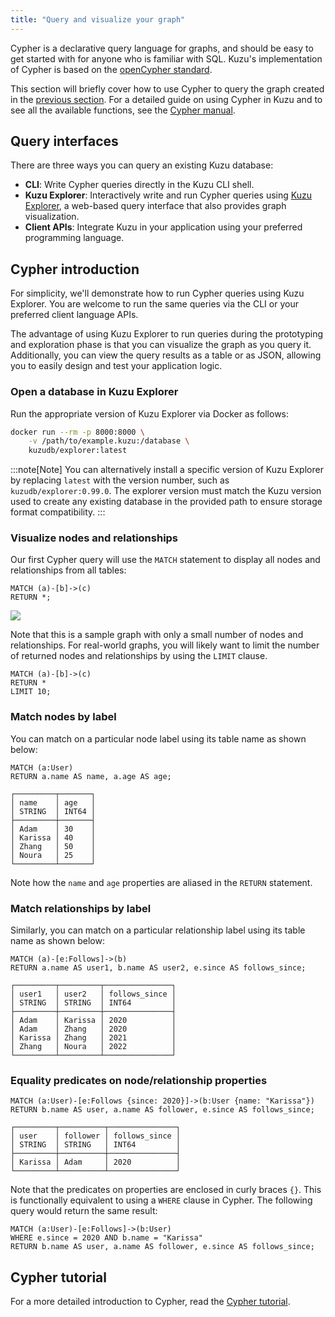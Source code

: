 ```yaml
---
title: "Query and visualize your graph"
---
```


Cypher is a declarative query language for graphs, and should be easy to get started with for
anyone who is familiar with SQL. Kuzu's implementation of Cypher is based on the
[openCypher standard](https://opencypher.org/).

This section will briefly cover how to use Cypher to query the graph created
in the [previous section](/get-started). For a detailed guide on using Cypher in Kuzu and to see all the
available functions, see the [Cypher manual](/cypher).

## Query interfaces

There are three ways you can query an existing Kuzu database:

- **CLI**: Write Cypher queries directly in the Kuzu CLI shell.
- **Kuzu Explorer**: Interactively write and run Cypher queries using [Kuzu Explorer](/visualization/kuzu-explorer/),
a web-based query interface that also provides graph visualization.
- **Client APIs**: Integrate Kuzu in your application using your preferred programming language.

## Cypher introduction

For simplicity, we'll demonstrate how to run Cypher queries using Kuzu Explorer.
You are welcome to run the same queries via the CLI or your preferred client language APIs.

The advantage of using Kuzu Explorer to run queries during the prototyping and exploration phase
is that you can visualize the graph as you query it. Additionally, you can view the query results
as a table or as JSON, allowing you to easily design and test your application logic.

### Open a database in Kuzu Explorer

Run the appropriate version of Kuzu Explorer via Docker as follows:

```bash
docker run --rm -p 8000:8000 \
    -v /path/to/example.kuzu:/database \
    kuzudb/explorer:latest
```

:::note[Note]
You can alternatively install a specific version of Kuzu Explorer by replacing `latest` with the version number,
such as `kuzudb/explorer:0.99.0`. The explorer version must match the Kuzu version used to create
any existing database in the provided path to ensure storage format compatibility.
:::

### Visualize nodes and relationships

Our first Cypher query will use the `MATCH` statement to display all nodes and relationships from all tables:

```cypher
MATCH (a)-[b]->(c)
RETURN *;
```

![](/img/visualization/query-result-graph-view.png)

Note that this is a sample graph with only a small number of nodes and relationships. For real-world
graphs, you will likely want to limit the number of returned nodes and relationships by using the `LIMIT` clause.

```cypher
MATCH (a)-[b]->(c)
RETURN *
LIMIT 10;
```

### Match nodes by label

You can match on a particular node label using its table name as shown below:

```cypher
MATCH (a:User)
RETURN a.name AS name, a.age AS age;
```
```
┌─────────┬───────┐
│ name    │ age   │
│ STRING  │ INT64 │
├─────────┼───────┤
│ Adam    │ 30    │
│ Karissa │ 40    │
│ Zhang   │ 50    │
│ Noura   │ 25    │
└─────────┴───────┘
```

Note how the `name` and `age` properties are aliased in the `RETURN` statement.

### Match relationships by label

Similarly, you can match on a particular relationship label using its table name as shown below:

```cypher
MATCH (a)-[e:Follows]->(b)
RETURN a.name AS user1, b.name AS user2, e.since AS follows_since;
```
```
┌─────────┬─────────┬───────────────┐
│ user1   │ user2   │ follows_since │
│ STRING  │ STRING  │ INT64         │
├─────────┼─────────┼───────────────┤
│ Adam    │ Karissa │ 2020          │
│ Adam    │ Zhang   │ 2020          │
│ Karissa │ Zhang   │ 2021          │
│ Zhang   │ Noura   │ 2022          │
└─────────┴─────────┴───────────────┘
```

### Equality predicates on node/relationship properties

```cypher
MATCH (a:User)-[e:Follows {since: 2020}]->(b:User {name: "Karissa"})
RETURN b.name AS user, a.name AS follower, e.since AS follows_since;
```
```
┌─────────┬──────────┬───────────────┐
│ user    │ follower │ follows_since │
│ STRING  │ STRING   │ INT64         │
├─────────┼──────────┼───────────────┤
│ Karissa │ Adam     │ 2020          │
└─────────┴──────────┴───────────────┘
```

Note that the predicates on properties are enclosed in curly braces `{}`. This is functionally equivalent
to using a `WHERE` clause in Cypher. The following query would return the same result:

```cypher
MATCH (a:User)-[e:Follows]->(b:User)
WHERE e.since = 2020 AND b.name = "Karissa"
RETURN b.name AS user, a.name AS follower, e.since AS follows_since;
```

## Cypher tutorial

For a more detailed introduction to Cypher, read the [Cypher tutorial](/tutorials/cypher).
